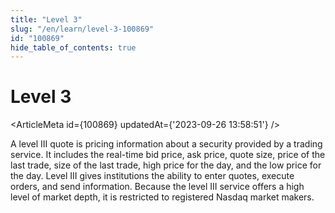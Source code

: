 ```yaml
---
title: "Level 3"
slug: "/en/learn/level-3-100869"
id: "100869"
hide_table_of_contents: true
---
```



# Level 3

<ArticleMeta id={100869} updatedAt={'2023-09-26 13:58:51'} />
<div className='border-solid border-b border-t-0 my-4 border-[var(--ifm-color-gray-300)]' />

A level III quote is pricing information about a security provided by a trading service. It includes the real-time bid price, ask price, quote size, price of the last trade, size of the last trade, high price for the day, and the low price for the day. Level III gives institutions the ability to enter quotes, execute orders, and send information. Because the level III service offers a high level of market depth, it is restricted to registered Nasdaq market makers.
